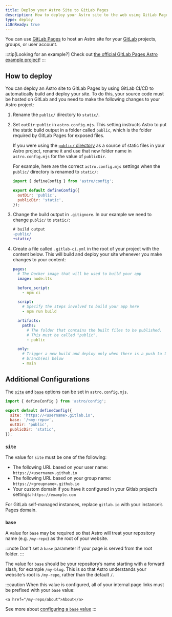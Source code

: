 ```yaml
---
title: Deploy your Astro Site to GitLab Pages
description: How to deploy your Astro site to the web using GitLab Pages.
type: deploy
i18nReady: true
---
```


You can use [GitLab Pages](https://docs.gitlab.com/ee/user/project/pages/) to host an Astro site for your [GitLab](https://about.gitlab.com/) projects, groups, or user account.

:::tip[Looking for an example?]
Check out [the official GitLab Pages Astro example project](https://gitlab.com/pages/astro)!
:::

## How to deploy

You can deploy an Astro site to GitLab Pages by using GitLab CI/CD to automatically build and deploy your site. To do this, your source code must be hosted on GitLab and you need to make the following changes to your Astro project:

<Steps>

1. Rename the `public/` directory to `static/`.

1. Set `outDir:public` in `astro.config.mjs`. This setting instructs Astro to put the static build output in a folder called `public`, which is the folder required by GitLab Pages for exposed files.

   If you were using the [`public/` directory](/en/basics/project-structure/#public) as a source of static files in your Astro project, rename it and use that new folder name in `astro.config.mjs` for the value of `publicDir`.

   For example, here are the correct `astro.config.mjs` settings when the `public/` directory is renamed to `static/`:

   ```js title="astro.config.mjs" ins={4-5}
   import { defineConfig } from 'astro/config';
   
   export default defineConfig({
     outDir: 'public',
     publicDir: 'static',
   });
   ```

1. Change the build output in `.gitignore`. In our example we need to change `public/` to `static/`:

    ```diff  title=".gitignore"
    # build output
    -public/
    +static/
    ```

1. Create a file called `.gitlab-ci.yml` in the root of your project with the content below. This will build and deploy your site whenever you make changes to your content:

   ```yaml title=".gitlab-ci.yml"
   pages:
     # The Docker image that will be used to build your app
     image: node:lts

     before_script:
       - npm ci

     script:
       # Specify the steps involved to build your app here
       - npm run build

     artifacts:
       paths:
         # The folder that contains the built files to be published.
         # This must be called "public".
         - public

     only:
       # Trigger a new build and deploy only when there is a push to the
       # branch(es) below
       - main
   ```
</Steps>

## Additional Configurations

The [`site`](/en/reference/configuration-reference/#site) and [`base`](/en/reference/configuration-reference/#base) options can be set in `astro.config.mjs`.

```js title="astro.config.mjs" ins={4-5}
import { defineConfig } from 'astro/config';

export default defineConfig({
  site: 'https://<username>.gitlab.io',
  base: '/<my-repo>',
  outDir: 'public',
  publicDir: 'static',
});
```

### `site`

The value for `site` must be one of the following:

- The following URL based on your user name: `https://<username>.github.io`
- The following URL based on your group name: `https://<groupname>.github.io`
- Your custom domain if you have it configured in your Gitlab project’s settings: `https://example.com`

For GitLab self-managed instances, replace `gitlab.io` with your instance’s Pages domain.

### `base`

A value for `base` may be required so that Astro will treat your repository name (e.g. `/my-repo`) as the root of your website.

:::note
  Don't set a `base` parameter if your page is served from the root folder.
:::

The value for `base` should be your repository’s name starting with a forward slash, for example `/my-blog`. This is so that Astro understands your website's root is `/my-repo`, rather than the default `/`.

:::caution
    When this value is configured, all of your internal page links must be prefixed with your `base` value:

```astro ins="/my-repo"
<a href="/my-repo/about">About</a>
```

See more about [configuring a `base` value](/en/reference/configuration-reference/#base)
:::
